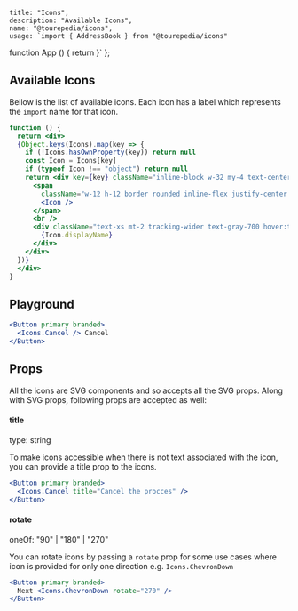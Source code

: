 
    title: "Icons",
    description: "Available Icons",
    name: "@tourepedia/icons",
    usage: `import { AddressBook } from "@tourepedia/icons"
function App () {
  return <AddressBook />
}`
};



## Available Icons

Bellow is the list of available icons. Each icon has a label which represents the `import` name for that icon.

```jsx preview=true
function () {
  return <div>
  {Object.keys(Icons).map(key => {
    if (!Icons.hasOwnProperty(key)) return null
    const Icon = Icons[key]
    if (typeof Icon !== "object") return null
    return <div key={key} className="inline-block w-32 my-4 text-center">
      <span
        className="w-12 h-12 border rounded inline-flex justify-center items-center">
        <Icon />
      </span>
      <br />
      <div className="text-xs mt-2 tracking-wider text-gray-700 hover:text-gray-900">
        {Icon.displayName}
      </div>
    </div>
  })}
  </div>
}
```

## Playground

```jsx live=true
<Button primary branded>
  <Icons.Cancel /> Cancel
</Button>
```

## Props

All the icons are SVG components and so accepts all the SVG props. Along with SVG props, following props are accepted
as well:

#### title
type: string

To make icons accessible when there is not text associated with the icon, you can provide a title prop to the icons.

```jsx live=true
<Button primary branded>
  <Icons.Cancel title="Cancel the procces" />
</Button>
```

#### rotate
oneOf: "90" | "180" | "270"

You can rotate icons by passing a `rotate` prop for some use cases where icon is provided for only one direction e.g.
`Icons.ChevronDown`


```jsx live=true
<Button primary branded>
  Next <Icons.ChevronDown rotate="270" />
</Button>
```
